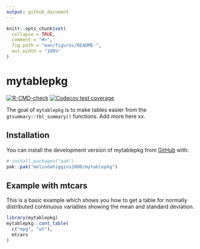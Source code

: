 ```yaml
---
output: github_document
---
```


<!-- README.md is generated from README.Rmd. Please edit that file -->

```r
knitr::opts_chunk$set(
  collapse = TRUE,
  comment = "#>",
  fig.path = "man/figures/README-",
  out.width = "100%"
)
```

# mytablepkg

<!-- badges: start -->
[![R-CMD-check](https://github.com/melindahiggins2000/mytablepkg/actions/workflows/R-CMD-check.yaml/badge.svg)](https://github.com/melindahiggins2000/mytablepkg/actions/workflows/R-CMD-check.yaml)
[![Codecov test coverage](https://codecov.io/gh/melindahiggins2000/mytablepkg/graph/badge.svg)](https://app.codecov.io/gh/melindahiggins2000/mytablepkg)
<!-- badges: end -->


The goal of `mytablepkg` is to make tables easier from the `gtsummary::tbl_summary()` functions. Add more here xx.


## Installation

You can install the development version of mytablepkg from [GitHub](https://github.com/) with:


``` r
# install.packages("pak")
pak::pak("melindahiggins2000/mytablepkg")
```

## Example with mtcars

This is a basic example which shows you how to get a table for normally distributed continuous variables showing the mean and standard deviation.

```r
library(mytablepkg)
mytablepkg::cont_table(
  c("mpg", "wt"),
  mtcars
)

```
